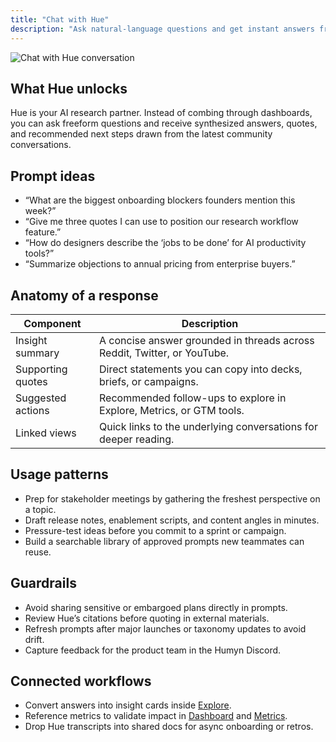 ```yaml
---
title: "Chat with Hue"
description: "Ask natural-language questions and get instant answers from Humyn"
---
```


![Chat with Hue conversation](/screenshots/hue_chat.png)

## What Hue unlocks

Hue is your AI research partner. Instead of combing through dashboards, you can ask freeform questions and receive synthesized answers, quotes, and recommended next steps drawn from the latest community conversations.

## Prompt ideas

- “What are the biggest onboarding blockers founders mention this week?”  
- “Give me three quotes I can use to position our research workflow feature.”  
- “How do designers describe the ‘jobs to be done’ for AI productivity tools?”  
- “Summarize objections to annual pricing from enterprise buyers.”  

## Anatomy of a response

| Component | Description |
| --- | --- |
| Insight summary | A concise answer grounded in threads across Reddit, Twitter, or YouTube. |
| Supporting quotes | Direct statements you can copy into decks, briefs, or campaigns. |
| Suggested actions | Recommended follow-ups to explore in Explore, Metrics, or GTM tools. |
| Linked views | Quick links to the underlying conversations for deeper reading. |

## Usage patterns

- Prep for stakeholder meetings by gathering the freshest perspective on a topic.  
- Draft release notes, enablement scripts, and content angles in minutes.  
- Pressure-test ideas before you commit to a sprint or campaign.  
- Build a searchable library of approved prompts new teammates can reuse.

## Guardrails

- Avoid sharing sensitive or embargoed plans directly in prompts.  
- Review Hue’s citations before quoting in external materials.  
- Refresh prompts after major launches or taxonomy updates to avoid drift.  
- Capture feedback for the product team in the Humyn Discord.

## Connected workflows

- Convert answers into insight cards inside [Explore](explore).  
- Reference metrics to validate impact in [Dashboard](dashboard) and [Metrics](metrics).  
- Drop Hue transcripts into shared docs for async onboarding or retros.

